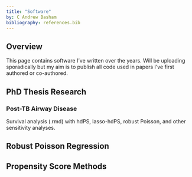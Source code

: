 ```yaml
---
title: "Software"
by: C Andrew Basham
bibliography: references.bib
---
```


## Overview

This page contains software I've written
over the years. Will be uploading
sporadically but my aim is to publish all
code used in papers I've first authored or
co-authored.

## PhD Thesis Research

### Post-TB Airway Disease

Survival analysis (.rmd) with hdPS,
lasso-hdPS, robust Poisson, and other
sensitivity analyses.

## Robust Poisson Regression

## Propensity Score Methods
